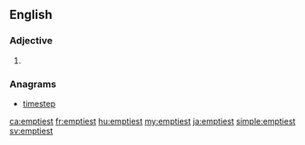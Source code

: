 ==English==

===Adjective===
{{head|en|adjective superlative form}}

# {{en-superlative of|empty}}

===Anagrams===
* [[timestep#English|timestep]]

[[ca:emptiest]]
[[fr:emptiest]]
[[hu:emptiest]]
[[my:emptiest]]
[[ja:emptiest]]
[[simple:emptiest]]
[[sv:emptiest]]